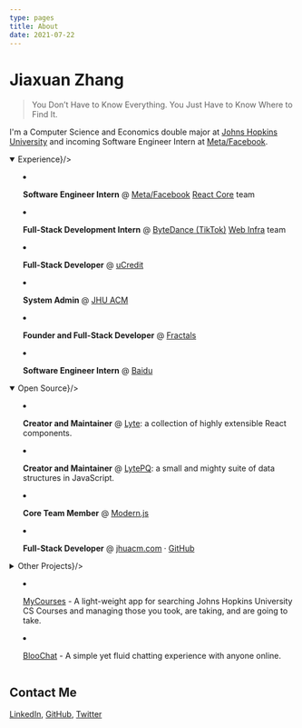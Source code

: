 ```yaml
---
type: pages
title: About
date: 2021-07-22
---
```



# Jiaxuan Zhang

> You Don’t Have to Know Everything. You Just Have to Know Where to Find It.

I'm a Computer Science and Economics double major at [Johns Hopkins University](https://www.jhu.edu/) and incoming Software Engineer Intern at [Meta/Facebook](https://about.facebook.com/meta).

<details open><summary children={<strong style={{fontSize: '1.2rem', paddingLeft: '5px'}}>Experience</strong>}/>

<style jsx>{`
  summary:not(:focus-visible):focus {
    outline: none;
  }
`}</style>

- <strong>Software Engineer Intern</strong> @ [Meta/Facebook](https://about.facebook.com/meta)
  [React Core](https://reactjs.org) team

- <strong>Full-Stack Development Intern</strong> @ [ByteDance (TikTok)](https://www.tiktok.com/)
  [Web Infra](https://webinfra.org/) team

- <strong>Full-Stack Developer</strong> @ [uCredit](https://ucredit.me)

- <strong>System Admin</strong> @ [JHU ACM](https://jhuacm.com)

- <strong>Founder and Full-Stack Developer</strong> @ [Fractals](https://fractal-docs.vercel.app)

- <strong>Software Engineer Intern</strong> @ [Baidu](http://usa.baidu.com/)

</details>

<details open><summary children={<strong style={{fontSize: '1.2rem', paddingLeft: '5px'}}>Open Source</strong>}/>

<style jsx>{`
  summary:not(:focus-visible):focus {
    outline: none;
  }
`}</style>

- <strong>Creator and Maintainer</strong> @ [Lyte](https://github.com/robertzhidealx/lyte):
  a collection of highly extensible React components.

- <strong>Creator and Maintainer</strong> @ [LytePQ](https://github.com/robertzhidealx/lytepq):
  a small and mighty suite of data structures in JavaScript.

- <strong>Core Team Member</strong> @ [Modern.js](https://modernjs.dev)

- <strong>Full-Stack Developer</strong> @ [jhuacm.com](https://jhuacm.com) · [GitHub](https://github.com/acmjhu/jhuacm.com)

</details>

<details><summary children={<strong style={{fontSize: '1.2rem', paddingLeft: '5px'}}>Other Projects</strong>}/>

<style jsx>{`
  summary:not(:focus-visible):focus {
    outline: none;
  }
`}</style>

- [MyCourses](https://mycourses-robertzhang.netlify.app/) - A light-weight app for searching Johns Hopkins University CS Courses and managing those you took, are taking, and are going to take.

- [BlooChat](https://outtadabloo-robertzhang.herokuapp.com/) - A simple yet fluid chatting experience with anyone online.

</details>

## Contact Me

[LinkedIn](https://www.linkedin.com/in/jiaxuan-zhang/), [GitHub](https://github.com/robertzhidealx/), [Twitter](https://twitter.com/Robert54161541)
